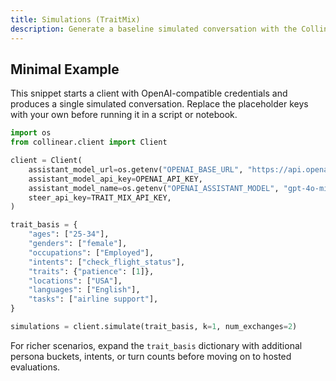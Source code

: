 ```yaml
---
title: Simulations (TraitMix)
description: Generate a baseline simulated conversation with the Collinear SDK.
---
```


## Minimal Example

This snippet starts a client with OpenAI-compatible credentials and produces a single simulated conversation. Replace the placeholder keys with your own before running it in a script or notebook.

```python
import os
from collinear.client import Client

client = Client(
    assistant_model_url=os.getenv("OPENAI_BASE_URL", "https://api.openai.com/v1"),
    assistant_model_api_key=OPENAI_API_KEY,
    assistant_model_name=os.getenv("OPENAI_ASSISTANT_MODEL", "gpt-4o-mini"),
    steer_api_key=TRAIT_MIX_API_KEY,
)

trait_basis = {
    "ages": ["25-34"],
    "genders": ["female"],
    "occupations": ["Employed"],
    "intents": ["check_flight_status"],
    "traits": {"patience": [1]},
    "locations": ["USA"],
    "languages": ["English"],
    "tasks": ["airline support"],
}

simulations = client.simulate(trait_basis, k=1, num_exchanges=2)
```

For richer scenarios, expand the `trait_basis` dictionary with additional persona buckets, intents, or turn counts before moving on to hosted evaluations.
